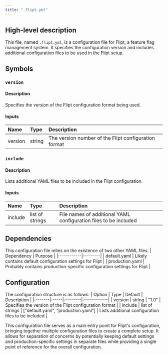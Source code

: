```yaml
---
title: ".flipt.yml"
---
```


## High-level description
This file, named `.flipt.yml`, is a configuration file for Flipt, a feature flag management system. It specifies the configuration version and includes additional configuration files to be used in the Flipt setup.

## Symbols

### `version`
#### Description
Specifies the version of the Flipt configuration format being used.

#### Inputs
| Name | Type | Description |
|:-----|:-----|:------------|
| version | string | The version number of the Flipt configuration format |

### `include`
#### Description
Lists additional YAML files to be included in the Flipt configuration.

#### Inputs
| Name | Type | Description |
|:-----|:-----|:------------|
| include | list of strings | File names of additional YAML configuration files to be included |

## Dependencies
This configuration file relies on the existence of two other YAML files:
| Dependency | Purpose |
|:-----------|:--------|
| default.yaml | Likely contains default configuration settings for Flipt |
| production.yaml | Probably contains production-specific configuration settings for Flipt |

## Configuration
The configuration structure is as follows:
| Option | Type | Default | Description |
|:-------|:-----|:--------|:------------|
| version | string | "1.0" | Specifies the version of the Flipt configuration format |
| include | list of strings | ["default.yaml", "production.yaml"] | Lists additional configuration files to be included |

This configuration file serves as a main entry point for Flipt's configuration, bringing together multiple configuration files to create a complete setup. It allows for separation of concerns by potentially keeping default settings and production-specific settings in separate files while providing a single point of reference for the overall configuration.